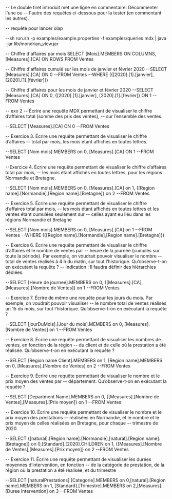-- Le double tiret introduit met une ligne en commentaire. Décommenter l'une ou
-- l'autre des requêtes ci-dessous pour la tester (en commentant les autres).

-- requête pour lancer olap

--sh run.sh -p examples/example.properties -f examples/queries.mdx | java -jar lib/mondrian_view.jar


-- Chiffre d'affaires par mois
SELECT [Mois].MEMBERS ON COLUMNS, [Measures].[CA] ON ROWS
FROM Ventes

-- Chiffre d'affaires cumulé sur les mois de janvier et février 2020
--SELECT [Measures].[CA] ON 0
--FROM Ventes
--WHERE ({[2020].[1].[janvier], [2020].[1].[février]})

-- Chiffre d'affaires pour les mois de janvier et février 2020
--SELECT [Measures].[CA] ON 0, {[2020].[1].[janvier], [2020].[1].[février]} ON 1
--FROM Ventes

-- exo 2
-- Écrire une requête MDX permettant de visualiser le chiffre d’affaires total (somme des prix des ventes), 
-- sur l’ensemble des ventes.

--SELECT [Measures].[CA] ON 0
--FROM Ventes

-- Exercice 3. Écrire une requête permettant de visualiser le chiffre d’affaires 
-- total par mois, les mois étant affichés en toutes lettres.

--SELECT [Nom mois].MEMBERS on 0, [Measures].[CA] ON 1
--FROM Ventes

--Exercice 4. Écrire une requête permettant de visualiser le chiffre d’affaires total par mois,
-- les mois étant affichés en toutes lettres, pour les régions Normandie et Bretagne.

--SELECT [Nom mois].MEMBERS on 0, [Measures].[CA] on 1, {[Region name].[Normandie],[Region name].[Bretagne]} on 2
--FROM Ventes

-- Exercice 5. Écrire une requête permettant de visualiser le chiffre d’affaires total par mois, 
-- les mois étant affichés en toutes lettres et les ventes étant cumulées seulement sur 
-- celles ayant eu lieu dans les régions Normandie et Bretagne

--SELECT [Nom mois].MEMBERS on 0, [Measures].[CA] on 1
--FROM Ventes
--WHERE ({[Region name].[Normandie],[Region name].[Bretagne]})

-- Exercice 6. Écrire une requête permettant de visualiser le chiffre d’affaires et le nombre de ventes par
-- heure de la journée (cumulés sur toute la période). Par exemple, on voudrait pouvoir visualiser le nombre
-- total de ventes réalisés à 4 h du matin, sur tout l’historique. Qu’observe-t-on en exécutant la requête ?
-- Indication : Il faudra définir des hiérarchies dédiées.

--SELECT [Heure de journee].MEMBERS on 0, {[Measures].[CA],[Measures].[Nombre de Ventes]} on 1
--FROM Ventes

-- Exercice 7. Écrire de même une requête pour les jours du mois. Par exemple, on voudrait pouvoir visualiser 
-- le nombre total de ventes réalisés un 15 du mois, sur tout l’historique. Qu’observe-t-on en exécutant la requête ?

--SELECT [jourDuMois].[Jour du mois].MEMBERS on 0, [Measures].[Nombre de Ventes] on 1
--FROM Ventes

-- Exercice 8. Écrire une requête permettant de visualiser les nombres de ventes, en fonction de la région
-- du client et de celle où la prestation a été réalisée. Qu’observe-t-on en exécutant la requête ?

--SELECT [Region name Client].MEMBERS on 1, [Region name].MEMBERS on 0, [Measures].[Nombre de Ventes] on 2
--FROM Ventes

-- Exercice 9. Écrire une requête permettant de visualiser le nombre et le prix moyen des ventes par
-- département. Qu’observe-t-on en exécutant la requête ?

--SELECT [Department Name].MEMBERS on 0, {[Measures].[Nombre de Ventes],[Measures].[Prix moyen]} on 1
--FROM Ventes

-- Exercice 10. Écrire une requête permettant de visualiser le nombre et le prix moyen des prestations
-- réalisées en Normandie, et le nombre et le prix moyen de celles réalisées en Bretagne, pour chaque
-- trimestre de 2020.

--SELECT {[natural].[Region name].[Normandie],[natural].[Region name].[Bretagne]} on 0,[Standard].[2020].CHILDREN on 1, {[Measures].[Nombre de Ventes],[Measures].[Prix moyen]} on 2
--FROM Ventes

-- Exercice 11. Écrire une requête permettant de visualiser les durées moyennes d’intervention, en fonction
-- de la catégorie de prestation, de la région où la prestation a été réalisée, et du trimestre

--SELECT [naturalPrestations].[Categorie].MEMBERS on 0,[natural].[Region name].MEMBERS on 1, [Standard].[Trimestre].MEMBERS on 2,[Measures].[Duree Intervention] on 3
--FROM Ventes






















